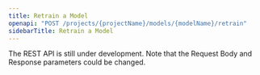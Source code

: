 ```yaml
---
title: Retrain a Model
openapi: "POST /projects/{projectName}/models/{modelName}/retrain"
sidebarTitle: Retrain a Model
---
```


<Warning>

The REST API is still under development. Note that the Request Body and Response parameters could be changed.

</Warning>